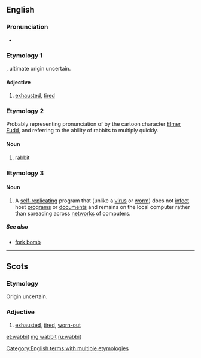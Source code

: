 ==English==

===Pronunciation===
* {{IPA|/ˈwæbɪt/|lang=en}}
*: {{rhymes|æbɪt|lang=en}}

===Etymology 1===
{{etyl|sco|en}} {{term|wabbit|lang=sco}}, ultimate origin uncertain.

====Adjective====
{{en-adj}}

# {{context|Scotland|lang=en}} [[exhausted]], [[tired]]

===Etymology 2===
Probably representing pronunciation of {{term|rabbit}} by the cartoon character [[w:Elmer Fudd|Elmer Fudd]], and referring to the ability of rabbits to multiply quickly.

====Noun====
{{en-noun}}

# {{context|humorous|childish|eye-dialect|lang=en}} [[rabbit]]

===Etymology 3===

====Noun====
{{wikipedia}}
{{en-noun}}

# {{context|computing|lang=en}} A [[self-replicating]] program that (unlike a [[virus]] or [[worm]]) does not [[infect]] host [[program]]s or [[document]]s and remains on the local computer rather than spreading across [[network]]s of computers.

=====See also=====
* [[fork bomb]]

[[Category:English terms with multiple etymologies]]

----

==Scots==

===Etymology===
Origin uncertain.

===Adjective===
{{sco-adj}}

# [[exhausted]], [[tired]], [[worn-out]]

[[et:wabbit]]
[[mg:wabbit]]
[[ru:wabbit]]